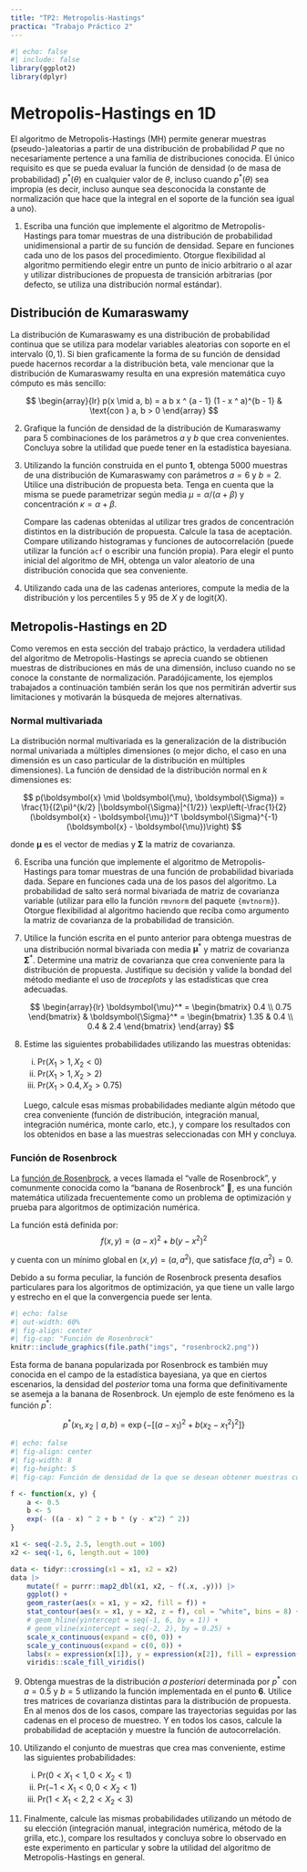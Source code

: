 ```yaml
---
title: "TP2: Metropolis-Hastings"
practica: "Trabajo Práctico 2"
---
```


```r
#| echo: false
#| include: false
library(ggplot2)
library(dplyr)
```

# Metropolis-Hastings en 1D

El algoritmo de Metropolis-Hastings (MH) permite generar muestras (pseudo-)aleatorias a 
partir de una distribución de probabilidad $P$ que no necesariamente pertence a una 
familia de distribuciones conocida. El único requisito es que se pueda evaluar la función
de densidad (o de masa de probabilidad) $p^*(\theta)$ en cualquier valor de $\theta$,
incluso cuando $p^*(\theta)$ sea impropia (es decir, incluso aunque sea
desconocida la constante de normalización que hace que la integral en el soporte de la 
función sea igual a uno).

1.  Escriba una función que implemente el algoritmo de Metropolis-Hastings para tomar 
    muestras de una distribución de probabilidad unidimensional a partir de su función de 
    densidad. Separe en funciones cada uno de los pasos del procedimiento. 
    Otorgue flexibilidad al algoritmo permitiendo elegir entre un punto de inicio arbitrario
    o al azar y utilizar distribuciones de propuesta de transición arbitrarias 
    (por defecto, se utiliza una distribución normal estándar).

## Distribución de Kumaraswamy

La distribución de Kumaraswamy es una distribución de probabilidad continua que se utiliza
para modelar variables aleatorias con soporte en el intervalo $(0, 1)$. Si bien graficamente
la forma de su función de densidad puede hacernos recordar a la distribución beta, 
vale mencionar que la distribución de Kumaraswamy resulta en una expresión matemática
cuyo cómputo es más sencillo:

$$
\begin{array}{lr}
p(x \mid a, b) = a b x ^ {a - 1} (1 - x ^ a)^{b - 1} & \text{con } a, b > 0
\end{array}
$$

2.  Grafique la función de densidad de la distribución de Kumaraswamy para 5 combinaciones
    de los parámetros $a$ y $b$ que crea convenientes. Concluya sobre la utilidad que 
    puede tener en la estadística bayesiana.

3.  Utilizando la función construida en el punto **1**, obtenga 5000 muestras de una 
    distribución de Kumaraswamy con parámetros $a=6$ y $b=2$.
    Utilice una distribución de propuesta beta. Tenga en cuenta que la misma se puede 
    parametrizar según media $\mu = \alpha / (\alpha + \beta)$ y  concentración 
    $\kappa = \alpha + \beta$.

    Compare las cadenas obtenidas al utilizar tres grados de concentración distintos
    en la distribución de propuesta. Calcule la tasa de aceptación. Compare utilizando 
    histogramas y funciones de autocorrelación (puede utilizar la función `acf` o 
    escribir una función propia). Para elegir el punto inicial del algoritmo de MH, 
    obtenga un valor aleatorio de una distribución conocida que sea conveniente.    
    
4.  Utilizando cada una de las cadenas anteriores, compute la media de la 
    distribución y los percentiles 5 y 95 de $X$ y de $\mathrm{logit}(X)$.

<!-- 5.  Considere un experimento binomial a partir del cual se quiere determinar la 
    probabilidad de éxito $\theta$. Se realiza el experimento y se obtienen 8 éxitos en 
    13 intentos. Obtenga la distribución _a posteriori_ de $\theta$ si la creencia 
    _a priori_ viene dada por

    $$
    p(\theta) = 2 \theta \qquad \theta \in (0, 1)
    $$

    Obtenga muestras utilizando 6 cadenas independientes que partan de diferentes puntos
    inciales. Estudie gráficamente la convergencia y, en caso de ser necesario, descarte 
    muetras iniciales. Además, estime el tamaño efectivo de muestra 
    ($ESS$ o $N_{\mathrm{eff}}$) y el MCSE de la media _a posteriori_ de la probabilidad 
    de éxito. Concluya sobre la bondad de la aproximación obtenida de la distribución 
    _a posteriori_ y su media. -->


## Metropolis-Hastings en 2D

Como veremos en esta sección del trabajo práctico, la verdadera utilidad del algoritmo de
Metropolis-Hastings se aprecia cuando se obtienen muestras de distribuciones en más de 
una dimensión, incluso cuando no se conoce la constante de normalización. 
Paradójicamente, los ejemplos trabajados a continuación también serán los que nos 
permitirán advertir sus limitaciones y motivarán la búsqueda de mejores alternativas.

### Normal multivariada

La distribución normal multivariada es la generalización de la distribución normal 
univariada a múltiples dimensiones (o mejor dicho, el caso en una dimensión es un caso 
particular de la distribución en múltiples dimensiones). La función de densidad de 
la distribución normal en $k$ dimensiones es:

$$
p(\boldsymbol{x} \mid \boldsymbol{\mu}, \boldsymbol{\Sigma}) = 
    \frac{1}{(2\pi)^{k/2} |\boldsymbol{\Sigma}|^{1/2}} 
    \exp\left(-\frac{1}{2} (\boldsymbol{x} - \boldsymbol{\mu})^T \boldsymbol{\Sigma}^{-1} (\boldsymbol{x} - \boldsymbol{\mu})\right)
$$

donde $\boldsymbol{\mu}$ es el vector de medias y $\boldsymbol{\Sigma}$ la matriz de covarianza.

6.  Escriba una función que implemente el algoritmo de Metropolis-Hastings para tomar 
    muestras de una función de probabilidad bivariada dada. Separe en funciones cada una 
    de los pasos del algoritmo. La probabilidad de salto será normal bivariada de matriz 
    de covarianza variable (utilizar para ello la función `rmvnorm` del paquete 
    `{mvtnorm}`). Otorgue flexibilidad al algoritmo haciendo que reciba como 
    argumento la matriz de covarianza de la probabilidad de transición.

7.  Utilice la función escrita en el punto anterior para obtenga muestras de una 
    distribución normal bivariada con media $\boldsymbol{\mu}^*$ y matriz de covarianza 
    $\boldsymbol{\Sigma}^*$. Determine una matriz de covarianza que crea conveniente para la 
    distribución de propuesta. Justifique su decisión y valide la bondad del método 
    mediante el uso de _traceplots_ y las estadísticas que crea adecuadas.
    
    $$
    \begin{array}{lr}
        \boldsymbol{\mu}^* = \begin{bmatrix} 0.4 \\ 0.75 \end{bmatrix} 
        & \boldsymbol{\Sigma}^* = \begin{bmatrix} 1.35 & 0.4 \\ 0.4 & 2.4 \end{bmatrix}
    \end{array}
    $$

8.  Estime las siguientes probabilidades utilizando las muestras obtenidas:

    i.  $\mathrm{Pr}(X_1 > 1, X_2 < 0)$
    i.  $\mathrm{Pr}(X_1 > 1, X_2 > 2)$
    i.  $\mathrm{Pr}(X_1 > 0.4, X_2 > 0.75)$

    Luego, calcule esas mismas probabilidades mediante algún método que crea conveniente 
    (función de distribución, integración manual, integración numérica, monte carlo, etc.),
    y compare los resultados con los obtenidos en base a las muestras seleccionadas con 
    MH y concluya.


### Función de Rosenbrock 

La [función de Rosenbrock](https://es.wikipedia.org/wiki/Funci%C3%B3n_de_Rosenbrock), 
a veces llamada el "valle de Rosenbrock", y comunmente conocida como la 
"banana de Rosenbrock" 🍌, es una función matemática utilizada frecuentemente como un 
problema de optimización y prueba para algoritmos de optimización numérica. 

La función está definida por:
$$
f(x, y) = (a - x) ^ 2 + b(y - x^2) ^ 2
$$

y cuenta con un mínimo global en $(x, y) = (a, a^2)$, que satisface $f(a, a^2) = 0$.

Debido a su forma peculiar, la función de Rosenbrock presenta desafíos particulares para 
los algoritmos de optimización, ya que tiene un valle largo y estrecho en el que la 
convergencia puede ser lenta.

```r
#| echo: false
#| out-width: 60%
#| fig-align: center
#| fig-cap: "Función de Rosenbrock"
knitr::include_graphics(file.path("imgs", "rosenbrock2.png"))
```

Esta forma de banana popularizada por Rosenbrock es también muy conocida en el campo
de la estadística bayesiana, ya que en ciertos escenarios, la densidad del _posterior_ 
toma una forma que definitivamente se asemeja a la banana de Rosenbrock. Un ejemplo de
este fenómeno es la función $p^*$:

$$
p^*(x_1, x_2 \mid a, b) = \exp \left\{-\left[(a - x_1) ^ 2 + b(x_2 - x_1^2) ^ 2\right] \right\}
$$


```r
#| echo: false
#| fig-align: center
#| fig-width: 8
#| fig-height: 5
#| fig-cap: Función de densidad de la que se desean obtener muestras con $a = 0.5$ y $b = 5$

f <- function(x, y) {
    a <- 0.5
    b <- 5
    exp(- ((a - x) ^ 2 + b * (y - x^2) ^ 2))
}

x1 <- seq(-2.5, 2.5, length.out = 100)
x2 <- seq(-1, 6, length.out = 100)

data <- tidyr::crossing(x1 = x1, x2 = x2)
data |>
    mutate(f = purrr::map2_dbl(x1, x2, ~ f(.x, .y))) |>
    ggplot() + 
    geom_raster(aes(x = x1, y = x2, fill = f)) +
    stat_contour(aes(x = x1, y = x2, z = f), col = "white", bins = 8) +
    # geom_hline(yintercept = seq(-1, 6, by = 1)) +
    # geom_vline(xintercept = seq(-2, 2), by = 0.25) +
    scale_x_continuous(expand = c(0, 0)) +
    scale_y_continuous(expand = c(0, 0)) +
    labs(x = expression(x[1]), y = expression(x[2]), fill = expression(p^"*" ~ "("~x[1]~", "~x[2]~" | a, b)")) +
    viridis::scale_fill_viridis()
```

9.  Obtenga muestras de la distribución _a posteriori_ determinada por $p^*$ 
    con $a=0.5$ y $b=5$ utlizando la función implementada en el punto **6**. 
    Utilice tres matrices de covarianza distintas para la distribución de propuesta. 
    En al menos dos de los casos, compare las trayectorias seguidas por las 
    cadenas en el proceso de muestreo. Y en todos los casos, calcule la probabilidad de
    aceptación y muestre la función de autocorrelación.

10. Utilizando el conjunto de muestras que crea mas conveniente, estime las siguientes
    probabilidades:

    i.  $\mathrm{Pr}(0 < X_1 < 1, 0 < X_2 < 1)$
    i.  $\mathrm{Pr}(-1 < X_1 < 0, 0 < X_2 < 1)$
    i.  $\mathrm{Pr}(1 < X_1 < 2, 2 < X_2 < 3)$

11. Finalmente, calcule las mismas probabilidades utilizando un método de su elección 
    (integración manual, integración numérica, método de la grilla, etc.), compare los
    resultados y concluya sobre lo observado en este experimento en particular y 
    sobre la utilidad del algoritmo de Metropolis-Hastings en general.


<!--
# Apéndice (para mover a teoría)

::: {.callout-tip}
## Algoritmo de Metropolis Hastings

Se desea generar una muestra de valores $\{y^{(1)}, y^{(2)}, \cdots, y^{(n)} \}$ a partir
de una distribución de probabilidad $P$ con función de densidad $p$.

1. Seleccionar un punto inicial $y^{(1)}$.

1. Para cada $t\in \{1, \cdots, n\}$, repetir:

    i.  **Proponer un nuevo valor**
    
        Obtener un valor aleatorio $y'$ de una variable $Y'$ cuya distribución está
        dada por la distribución de propuesta $Q$ y el valor de la última muestra 
        obtenida:
    
        $$
        Y' \sim Q(y^{(t)})
        $$
    
    i.  **Calcular la probabilidad de aceptación**

        Calcular el cociente entre la función de densidad en el punto propuesto y en el
        punto actual. La probabilidad de aceptación es igual a este cociente si es menor 
        a 1, caso contrario es igual a 1.

        $$
        \alpha = \min \left\{ 1, \frac{p(y')}{p(y)} \right\}
        $$

    i.  **Seleccionar el nuevo valor**

        Generar un valor aleatorio $u$ de una distribución $\mathcal{U}(0, 1)$ y determinar
        $y^{(t + 1)}$ de la siguiente manera:

        $$
        y^{(t + 1)} = \left\{
        \begin{array}{ll}
        y' & \text{si} \quad u \le \alpha \\
        y^{(t)} & \text{si} \quad u > \alpha
        \end{array}\right.
        $$

**Notas**

El cálculo del cociente en la determinación de la probabilidad de aceptación es
en realidad:

$$
\frac{p(y')q(y^{(t)} \mid y')}{p(y)q(y' \mid y^{(t)})}
$$

donde $q$ es la función de densidad de la distribución de propuesta.

Esta se simplifica a la expresión utilizada en el algoritmo cuando $q$ es una función 
simétrica alrededor de su media.
:::


::: {.callout-tip}
## _Effective sample size_ (ESS)

El número efectivo de muestras $N_{eff}$ es el número de muestras independientes que tienen el mismo _poder de estimación_ que $S$ muestras correlacionadas.

Este valor puede aproximarse por:

$$N_{eff} = \frac{S}{1 + 2 \sum_{k=1}^\infty ACF(k)}$$

Notar que la suma infinita del denominador empieza en $k=1$ (y no en $k=0$, donde $ACF(0)=1$). Además, en la práctica, una regla para truncar la $ACF$ es hacerlo a partir del primer $k$ valor donde $ACF(k)<0.05$ [@Kruschke2014, p. 184].
:::

::: {.callout-tip}
## _Montecarlo standard error_ (MCSE)

Por el Teorema Central del Límite sabemos que, si $\bar{X}_N$ es el promedio de $N$ observaciones 
independientes e idénticamente distribuidas, entonces $\sqrt{N}(\bar{X}_N-\mu)$ converge en distribución 
a $\mathcal{N}(0,\sigma^2)$ cuando $N$ tiende a infinito, donde $\mu$ es la media de la distribución
de las $X_i$ y $\sigma$ es su desvío estándar. Si $\sigma$ se estima por $\hat{\sigma}$, el término 
$\frac{\sigma}{\sqrt{N}}$ se conoce como error estándar.

Cuando se realiza integración por Montecarlo y se estima $\mathbb{E}({X})$ con $N_{eff}$ muestras dependientes
que se comportan como $N$ muestras independientes, el error estándar se aproxima por:
$$
MCSE = \frac{\hat{\sigma}}{\sqrt{N_{eff}}}
$$
:::

-->
